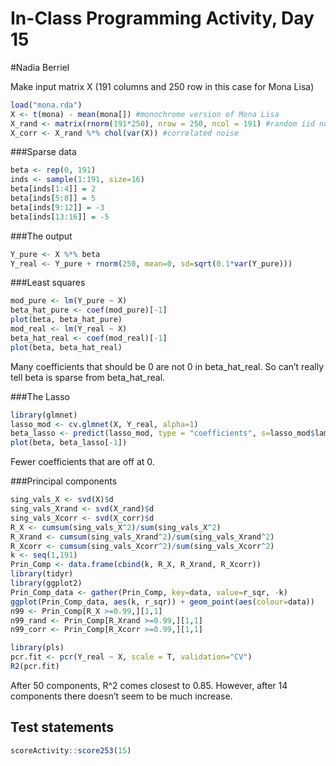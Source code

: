 # In-Class Programming Activity, Day 15

#Nadia Berriel

Make input matrix X (191 columns and 250 row in this case for Mona Lisa)
```r
load("mona.rda")
X <- t(mona) - mean(mona[]) #monochrome version of Mona Lisa
X_rand <- matrix(rnorm(191*250), nrow = 250, ncol = 191) #random iid noise
X_corr <- X_rand %*% chol(var(X)) #correlated noise
```

###Sparse data

```r
beta <- rep(0, 191)
inds <- sample(1:191, size=16)
beta[inds[1:4]] = 2
beta[inds[5:8]] = 5
beta[inds[9:12]] = -3
beta[inds[13:16]] = -5
```

###The output

```r
Y_pure <- X %*% beta
Y_real <- Y_pure + rnorm(250, mean=0, sd=sqrt(0.1*var(Y_pure)))
```


###Least squares

```r
mod_pure <- lm(Y_pure ~ X)
beta_hat_pure <- coef(mod_pure)[-1]
plot(beta, beta_hat_pure)
mod_real <- lm(Y_real ~ X)
beta_hat_real <- coef(mod_real)[-1]
plot(beta, beta_hat_real)
```

Many coefficients that should be 0 are not 0 in beta_hat_real. So can't really tell beta is sparse from beta_hat_real.

###The Lasso

```r
library(glmnet)
lasso_mod <- cv.glmnet(X, Y_real, alpha=1)
beta_lasso <- predict(lasso_mod, type = "coefficients", s=lasso_mod$lambda.min)
plot(beta, beta_lasso[-1])
```

Fewer coefficients that are off at 0.

###Principal components

```r
sing_vals_X <- svd(X)$d
sing_vals_Xrand <- svd(X_rand)$d
sing_vals_Xcorr <- svd(X_corr)$d
R_X <- cumsum(sing_vals_X^2)/sum(sing_vals_X^2)
R_Xrand <- cumsum(sing_vals_Xrand^2)/sum(sing_vals_Xrand^2)
R_Xcorr <- cumsum(sing_vals_Xcorr^2)/sum(sing_vals_Xcorr^2)
k <- seq(1,191)
Prin_Comp <- data.frame(cbind(k, R_X, R_Xrand, R_Xcorr))
library(tidyr)
library(ggplot2)
Prin_Comp_data <- gather(Prin_Comp, key=data, value=r_sqr, -k)
ggplot(Prin_Comp_data, aes(k, r_sqr)) + geom_point(aes(colour=data))
n99 <- Prin_Comp[R_X >=0.99,][1,1]
n99_rand <- Prin_Comp[R_Xrand >=0.99,][1,1]
n99_corr <- Prin_Comp[R_Xcorr >=0.99,][1,1]
```


```r
library(pls)
pcr.fit <- pcr(Y_real ~ X, scale = T, validation="CV")
R2(pcr.fit)
```

After 50 components, R^2 comes closest to 0.85. However, after 14 components there doesn't seem to be much increase.







## Test statements

```r
scoreActivity::score253(15)
```